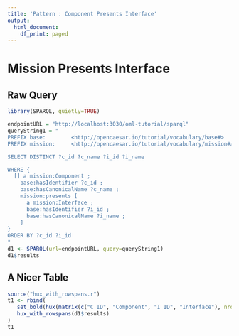 ```yaml
---
title: 'Pattern : Component Presents Interface'
output:
  html_document:
    df_print: paged
---
```


# Mission Presents Interface

## Raw Query

```r
library(SPARQL, quietly=TRUE)

endpointURL = "http://localhost:3030/oml-tutorial/sparql"
queryString1 = "
PREFIX base:        <http://opencaesar.io/tutorial/vocabulary/base#>
PREFIX mission:     <http://opencaesar.io/tutorial/vocabulary/mission#>

SELECT DISTINCT ?c_id ?c_name ?i_id ?i_name

WHERE {
  [] a mission:Component ;
    base:hasIdentifier ?c_id ;
    base:hasCanonicalName ?c_name ;
    mission:presents [
      a mission:Interface ;
      base:hasIdentifier ?i_id ;
      base:hasCanonicalName ?i_name ;
    ]
}
ORDER BY ?c_id ?i_id
"
d1 <- SPARQL(url=endpointURL, query=queryString1)
d1$results
```

## A Nicer Table

```r
source("hux_with_rowspans.r")
t1 <- rbind(
   set_bold(hux(matrix(c("C ID", "Component", "I ID", "Interface"), nrow=1))),
   hux_with_rowspans(d1$results)
)
t1
```